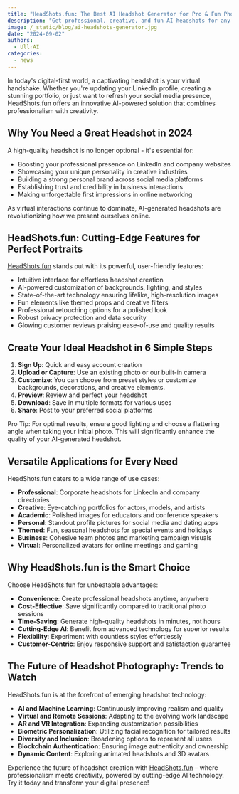 ```yaml
---
title: "HeadShots.fun: The Best AI Headshot Generator for Pro & Fun Photos"
description: "Get professional, creative, and fun AI headshots for any occasion with HeadShots.fun - all on one user-friendly platform."
image: /_static/blog/ai-headshots-generator.jpg
date: "2024-09-02"
authors:
  - UllrAI
categories:
  - news
---
```


In today's digital-first world, a captivating headshot is your virtual handshake. Whether you're updating your LinkedIn profile, creating a stunning portfolio, or just want to refresh your social media presence, HeadShots.fun offers an innovative AI-powered solution that combines professionalism with creativity.

## Why You Need a Great Headshot in 2024

A high-quality headshot is no longer optional - it's essential for:

- Boosting your professional presence on LinkedIn and company websites
- Showcasing your unique personality in creative industries
- Building a strong personal brand across social media platforms
- Establishing trust and credibility in business interactions
- Making unforgettable first impressions in online networking

As virtual interactions continue to dominate, AI-generated headshots are revolutionizing how we present ourselves online.

## HeadShots.fun: Cutting-Edge Features for Perfect Portraits

[HeadShots.fun](https://HeadShots.fun/) stands out with its powerful, user-friendly features:

- Intuitive interface for effortless headshot creation
- AI-powered customization of backgrounds, lighting, and styles
- State-of-the-art technology ensuring lifelike, high-resolution images
- Fun elements like themed props and creative filters
- Professional retouching options for a polished look
- Robust privacy protection and data security
- Glowing customer reviews praising ease-of-use and quality results

## Create Your Ideal Headshot in 6 Simple Steps

1. **Sign Up**: Quick and easy account creation
2. **Upload or Capture**: Use an existing photo or our built-in camera
3. **Customize**: You can choose from preset styles or customize backgrounds, decorations, and creative elements.
4. **Preview**: Review and perfect your headshot
5. **Download**: Save in multiple formats for various uses
6. **Share**: Post to your preferred social platforms

<Callout type="info" twClass="mt-0">
  Pro Tip: For optimal results, ensure good lighting and choose a flattering angle when taking your initial photo. This will significantly enhance the quality of your AI-generated headshot.
</Callout>

## Versatile Applications for Every Need

HeadShots.fun caters to a wide range of use cases:

- **Professional**: Corporate headshots for LinkedIn and company directories
- **Creative**: Eye-catching portfolios for actors, models, and artists
- **Academic**: Polished images for educators and conference speakers
- **Personal**: Standout profile pictures for social media and dating apps
- **Themed**: Fun, seasonal headshots for special events and holidays
- **Business**: Cohesive team photos and marketing campaign visuals
- **Virtual**: Personalized avatars for online meetings and gaming

## Why HeadShots.fun is the Smart Choice

Choose HeadShots.fun for unbeatable advantages:

- **Convenience**: Create professional headshots anytime, anywhere
- **Cost-Effective**: Save significantly compared to traditional photo sessions
- **Time-Saving**: Generate high-quality headshots in minutes, not hours
- **Cutting-Edge AI**: Benefit from advanced technology for superior results
- **Flexibility**: Experiment with countless styles effortlessly
- **Customer-Centric**: Enjoy responsive support and satisfaction guarantee

## The Future of Headshot Photography: Trends to Watch

HeadShots.fun is at the forefront of emerging headshot technology:

- **AI and Machine Learning**: Continuously improving realism and quality
- **Virtual and Remote Sessions**: Adapting to the evolving work landscape
- **AR and VR Integration**: Expanding customization possibilities
- **Biometric Personalization**: Utilizing facial recognition for tailored results
- **Diversity and Inclusion**: Broadening options to represent all users
- **Blockchain Authentication**: Ensuring image authenticity and ownership
- **Dynamic Content**: Exploring animated headshots and 3D avatars

Experience the future of headshot creation with [HeadShots.fun](https://HeadShots.fun/) – where professionalism meets creativity, powered by cutting-edge AI technology. Try it today and transform your digital presence!

